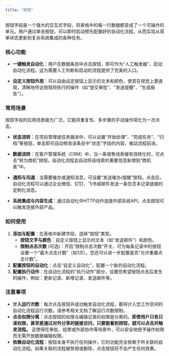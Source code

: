 ```yaml
---
title: "按钮"
---
```


按钮字段是一个强大的交互式字段，将表格中的每一行数据都变成了一个可操作的单元。用户通过单击按钮，可以即时启动预先配置好的自动化流程，从而实现从简单状态更新到复杂系统集成的各种任务。

### **核心功能**

*   **一键触发自动化**：用户在数据条目中点击按钮，即可作为“人工触发器”，启动自动化流程。这为需要人工判断和启动的流程提供了完美的入口。

*   **自定义按钮外观**：可以自由设定按钮上显示的文本和颜色，使其在视觉上更直观，清晰地传达按钮将执行的操作（如“提交审批”、“发送提醒”、“生成报告”）。

### **常用场景**

按钮字段的应用场景极为广泛，它能将重复性、多步骤的手动操作简化为一次点击。

*   **状态流转**：在项目管理或任务跟进中，可以设置“开始处理”、“完成任务”、“归档”等按钮，单击即可自动修改该条目中“状态”字段的内容，推动流程前进。

*   **数据流转**：在客户管理系统（CRM）中，当一条销售线索被有效转化时，可点击“转为商机”按钮。自动化流程会自动将该线索的重要信息新增到“商机表”中。

*   **通知与沟通**：当需要催办或通知消息，可设置“发送催办/提醒”按钮。点击后，自动化流程可以通过企业微信、钉钉、飞书或邮件发送一条包含本记录链接的定制化消息。

*   **系统集成与内容生成**：通过自动化中HTTP动作连接外部系统API，点击按钮可以触发连接外部产品。

### **如何使用**

1.  **添加与配置**：在表格中新建字段，选择“按钮”类型。
    *   **按钮文字与颜色**：自定义按钮上显示的文本（如“发送邮件”）和颜色。
    *   **限制点击次数** (可选)：开启“限制点击次数”开关，可为每条记录中的按钮设置一个“最大点击计数”（如1次）。您还可以进一步配置是否“允许重置点击计数”。
2.  **配置按钮的自动化**：点击“自定义自动化”，配置一个新的自动化流程。
3.  **配置执行动作**：在自动化流程的“执行动作”部分，设置您希望按钮点击后发生的操作，例如：更新记录、新增记录、发送邮件等。

### **注意事项**

*   **计入运行次数**：每次点击按钮并成功触发自动化流程，都将计入您工作空间的自动化流程运行次数。请参考相关文档了解运行次数限制。
*   **点击权限分离**：点击按钮的权限与编辑记录的权限是分离的。**即使用户只有只读权限，甚至是通过对外分享的链接访问，只要能看到按钮，就可以点击并触发流程。** 这使得在审批、投票或外部协作等场景中，可以安全地授予操作权限而无需开放数据编辑权限。
*   **依赖自动化流程**：按钮本身不执行任何操作，它的功能完全依赖于所关联的自动化流程。如果关联的流程被禁用或删除，点击按钮将不会产生任何效果。